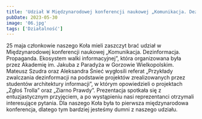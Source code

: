 ```yaml
---
title: 'Udział W Międzynarodowej konferencji naukowej „Komunikacja. Dezinformacja. Propaganda. Ekosystem walki informacyjnej”'
pubDate: 2023-05-30
image: '06.jpg'
tags: ['Działalność']
---
```


25 maja członkowie naszego Koła mieli zaszczyt brać udział w Międzynarodowej konferencji naukowej „Komunikacja. Dezinformacja. Propaganda. Ekosystem walki informacyjnej”, która organizowana była przez Akademię im. Jakuba z Paradyża w Gorzowie Wielkopolskim. Mateusz Szudra oraz Aleksandra Śnieć wygłosili referat „Przykłady zwalczania dezinformacji na podstawie projektów zrealizowanych przez studentów architektury informacji”, w którym opowiedzieli o projektach „Zgłoś Trolla” oraz „Ziarno Prawdy”.  Prezentacja spotkała się z entuzjastycznym przyjęciem, a po wystąpieniu nasi reprezentanci otrzymali interesujące pytania. Dla naszego Koła była to pierwsza międzynarodowa konferencja, dlatego tym bardziej jesteśmy dumni z naszego udziału. 